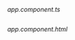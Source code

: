 _app.component.ts_

```ts file=../../../../../../../examples/angular/src/pages/ui/components/authenticator/custom-sign-up-fields/custom-sign-up-fields.component.ts#L5-L23

```

_app.component.html_

```html{1-14} file=../../../../../../../examples/angular/src/pages/ui/components/authenticator/custom-sign-up-fields/custom-sign-up-fields.component.html

```
